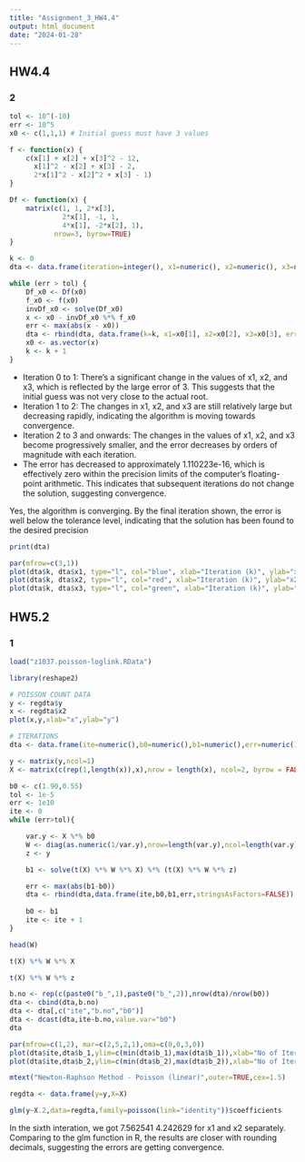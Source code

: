 ```yaml
---
title: "Assignment_3_HW4.4"
output: html_document
date: "2024-01-28"
---
```


## HW4.4
### 2
```r
tol <- 10^(-10)
err <- 10^5
x0 <- c(1,1,1) # Initial guess must have 3 values

f <- function(x) {
    c(x[1] + x[2] + x[3]^2 - 12,
      x[1]^2 - x[2] + x[3] - 2,
      2*x[1]^2 - x[2]^2 + x[3] - 1)
}

Df <- function(x) {
    matrix(c(1, 1, 2*x[3],
             2*x[1], -1, 1,
             4*x[1], -2*x[2], 1), 
           nrow=3, byrow=TRUE)
}

k <- 0
dta <- data.frame(iteration=integer(), x1=numeric(), x2=numeric(), x3=numeric(), error=numeric())

while (err > tol) {
    Df_x0 <- Df(x0)
    f_x0 <- f(x0)
    invDf_x0 <- solve(Df_x0)
    x <- x0 - invDf_x0 %*% f_x0
    err <- max(abs(x - x0))
    dta <- rbind(dta, data.frame(k=k, x1=x0[1], x2=x0[2], x3=x0[3], err=err))
    x0 <- as.vector(x)
    k <- k + 1
}
```

* Iteration 0 to 1: There's a significant change in the values of x1, x2, and x3, which is reflected by the large error of 3. This suggests that the initial guess was not very close to the actual root.
* Iteration 1 to 2: The changes in x1, x2, and x3 are still relatively large but decreasing rapidly, indicating the algorithm is moving towards convergence.
* Iteration 2 to 3 and onwards: The changes in the values of x1, x2, and x3 become progressively smaller, and the error decreases by orders of magnitude with each iteration.
* The error has decreased to approximately 1.110223e-16, which is effectively zero within the precision limits of the computer's floating-point arithmetic. This indicates that subsequent iterations do not change the solution, suggesting convergence.

Yes, the algorithm is converging. By the final iteration shown, the error is well below the tolerance level, indicating that the solution has been found to the desired precision
```r
print(dta)
```

```r
par(mfrow=c(3,1))
plot(dta$k, dta$x1, type="l", col="blue", xlab="Iteration (k)", ylab="x1")
plot(dta$k, dta$x2, type="l", col="red", xlab="Iteration (k)", ylab="x2")
plot(dta$k, dta$x3, type="l", col="green", xlab="Iteration (k)", ylab="x3")
```


## HW5.2
### 1


```r
load("z1037.poisson-loglink.RData")
```


```r
library(reshape2)

# POISSON COUNT DATA
y <- regdta$y
x <- regdta$x2
plot(x,y,xlab="x",ylab="y")
```

```r
# ITERATIONS
dta <- data.frame(ite=numeric(),b0=numeric(),b1=numeric(),err=numeric(),stringsAsFactors=FALSE)

y <- matrix(y,ncol=1)
X <- matrix(c(rep(1,length(x)),x),nrow = length(x), ncol=2, byrow = FALSE)

b0 <- c(1.90,0.55)
tol <- 1e-5
err <- 1e10
ite <- 0
while (err>tol){

    var.y <- X %*% b0
    W <- diag(as.numeric(1/var.y),nrow=length(var.y),ncol=length(var.y))
    z <- y

    b1 <- solve(t(X) %*% W %*% X) %*% (t(X) %*% W %*% z)

    err <- max(abs(b1-b0))
    dta <- rbind(dta,data.frame(ite,b0,b1,err,stringsAsFactors=FALSE))
    
    b0 <- b1
    ite <- ite + 1
}
```


```r
head(W)
```
```r
t(X) %*% W %*% X
```

```r
t(X) %*% W %*% z
```

```r
b.no <- rep(c(paste0("b_",1),paste0("b_",2)),nrow(dta)/nrow(b0))
dta <- cbind(dta,b.no)
dta <- dta[,c("ite","b.no","b0")]
dta <- dcast(dta,ite~b.no,value.var="b0")
dta
```

```r
par(mfrow=c(1,2), mar=c(2,5,2,1),oma=c(0,0,3,0))
plot(dta$ite,dta$b_1,ylim=c(min(dta$b_1),max(dta$b_1)),xlab="No of Iterations",ylab="beta0",main="",pch=16,col="red",lty=2)
plot(dta$ite,dta$b_2,ylim=c(min(dta$b_2),max(dta$b_2)),xlab="No of Iterations",ylab="beta1",main="",pch=16,col="red",lty=2)

mtext("Newton-Raphson Method - Poisson (linear)",outer=TRUE,cex=1.5)
```
```r
regdta <- data.frame(y=y,X=X)

glm(y~X.2,data=regdta,family=poisson(link="identity"))$coefficients
```

In the sixth interation, we got 7.562541	4.242629 for x1 and x2 separately. Comparing to the glm function in R, the results are closer with rounding decimals, suggesting the errors are getting convergence.

